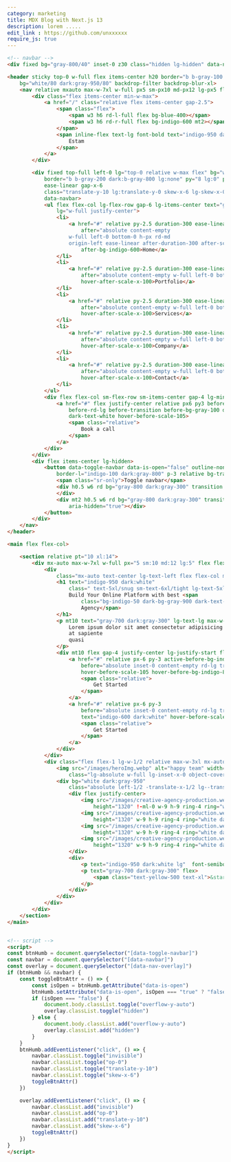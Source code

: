 ```yaml
---
category: marketing
title: MDX Blog with Next.js 13
description: lorem .....
edit_link : https://github.com/unxxxxxx
require_js: true
---
```


```html
<!-- navbar -->
<div fixed bg="gray-800/40" inset-0 z30 class="hidden lg-hidden" data-nav-overlay aria-hidden="true"></div>

<header sticky top-0 w-full flex items-center h20 border="b b-gray-100 dark:b-gray-900" z40
    bg="white/80 dark:gray-950/80" backdrop-filter backdrop-blur-xl>
    <nav relative mxauto max-w-7xl w-full px5 sm-px10 md-px12 lg-px5 flex gap-x-5 justify-between items-center>
        <div class="flex items-center min-w-max">
            <a href="/" class="relative flex items-center gap-2.5">
                <span class="flex">
                    <span w3 h6 rd-l-full flex bg-blue-400></span>
                    <span w3 h6 rd-r-full flex bg-indigo-600 mt2></span>
                </span>
                <span inline-flex text-lg font-bold text="indigo-950 dark:white">
                    Estam
                </span>
            </a>
        </div>

        <div fixed top-full left-0 lg="top-0 relative w-max flex" bg="white dark:gray-950 lg:transparent"
            border="b b-gray-200 dark:b-gray-800 lg:none" py="8 lg:0" px="5 sm:10 md:12 lg:px-0" w-full duration-300
            ease-linear gap-x-6
            class="translate-y-10 lg:translate-y-0 skew-x-6 lg-skew-x-0 op-0 lg:op-100 invisible lg-visible"
            data-navbar>
            <ul flex flex-col lg-flex-row gap-6 lg-items-center text="gray-700 dark:gray-300"
                lg="w-full justify-center">
                <li>
                    <a href="#" relative py-2.5 duration-300 ease-linear text-indigo-600 hover-text-indigo-600
                        after="absolute content-empty
                    w-full left-0 bottom-0 h-px rd-md 
                    origin-left ease-linear after-duration-300 after-scale-x-0" hover-after-scale-x-100
                        after-bg-indigo-600>Home</a>
                </li>
                <li>
                    <a href="#" relative py-2.5 duration-300 ease-linear hover-text-indigo-600
                        after="absolute content-empty w-full left-0 bottom-0 h-px rd-md origin-left ease-linear duration-300 scale-x-0 bg-indigo-600"
                        hover-after-scale-x-100>Portfolio</a>
                </li>
                <li>
                    <a href="#" relative py-2.5 duration-300 ease-linear hover-text-indigo-600
                        after="absolute content-empty w-full left-0 bottom-0 h-px rd-md origin-left ease-linear duration-300 scale-x-0 bg-indigo-600"
                        hover-after-scale-x-100>Services</a>
                </li>
                <li>
                    <a href="#" relative py-2.5 duration-300 ease-linear hover-text-indigo-600
                        after="absolute content-empty w-full left-0 bottom-0 h-px rd-md origin-left ease-linear duration-300 scale-x-0 bg-indigo-600"
                        hover-after-scale-x-100>Company</a>
                </li>
                <li>
                    <a href="#" relative py-2.5 duration-300 ease-linear hover-text-indigo-600
                        after="absolute content-empty w-full left-0 bottom-0 h-px rd-md origin-left ease-linear duration-300 scale-x-0 bg-indigo-600"
                        hover-after-scale-x-100>Contact</a>
                </li>
            </ul>
            <div flex flex-col sm-flex-row sm-items-center gap-4 lg-min-w-max mt="10 lg:0" aria-hidden="true">
                <a href="#" flex justify-center relative px6 py3 before-absolute before-content-empty before-inset-0
                    before-rd-lg before-transition before-bg-gray-100 dark-before-bg-gray-900 text-indigo-600
                    dark-text-white hover-before-scale-105>
                    <span class="relative">
                        Book a call
                    </span>
                </a>
            </div>
        </div>
        <div flex items-center lg-hidden>
            <button data-toggle-navbar data-is-open="false" outline-none border-l
                border-l="indigo-100 dark:gray-800" p-3 relative bg-transparent>
                <span class="sr-only">Toggle navbar</span>
                <div h0.5 w6 rd bg="gray-800 dark:gray-300" transition duration-300 id="line-1" aria-hidden="true">
                </div>
                <div mt2 h0.5 w6 rd bg="gray-800 dark:gray-300" transition duration-300 id="line-2"
                    aria-hidden="true"></div>
            </button>
        </div>
    </nav>
</header>

<main flex flex-col>

    <section relative pt="10 xl:14">
        <div mx-auto max-w-7xl w-full px="5 sm:10 md:12 lg:5" flex flex-col lg-flex-row gap="8 lg:10 xl:12">
            <div
                class="mx-auto text-center lg-text-left flex flex-col max-w-3xl justify-center lg-justify-start lg-py-8 flex-1 lg-w-1/2 lg-max-w-none">
                <h1 text="indigo-950 dark:white"
                    class=" text-5xl/snug sm-text-6xl/tight lg-text-5xl/tight xl-text-6xl/tight font-semibold text">
                    Build Your Online Platform with best <span
                        class="bg-indigo-50 dark-bg-gray-900 dark-text-indigo-600 inline-block border border-dashed border-indigo-600 px-3">Digital
                        Agency</span>
                </h1>
                <p mt10 text="gray-700 dark:gray-300" lg-text-lg max-w-2xl lg-max-w-none mx-auto>
                    Lorem ipsum dolor sit amet consectetur adipisicing elit. Dignissimos, fugit! Laborum quo maxime
                    at sapiente
                    quasi
                </p>
                <div mt10 flex gap-4 justify-center lg-justify-start flex-wrap>
                    <a href="#" relative px-6 py-3 active-before-bg-indigo-700 text-white
                        before="absolute inset-0 content-empty rd-lg transition bg-indigo-600"
                        hover-before-scale-105 hover-before-bg-indigo-800>
                        <span class="relative">
                            Get Started
                        </span>
                    </a>
                    <a href="#" relative px-6 py-3
                        before="absolute inset-0 content-empty rd-lg transition bg-gray-100 dark:bg-gray-900"
                        text="indigo-600 dark:white" hover-before-scale-105>
                        <span class="relative">
                            Get Started
                        </span>
                    </a>
                </div>
            </div>
            <div class="flex flex-1 lg-w-1/2 relative max-w-3xl mx-auto lg-max-w-none">
                <img src="/images/heroImg.webp" alt="happy team" width="1850" height="auto"
                    class="lg-absolute w-full lg-inset-x-0 object-cover lg-h-full">
                <div bg="white dark:gray-950"
                    class="absolute left-1/2 -translate-x-1/2 lg--translate-x-0 -bottom-10 w-60 p-4 rd-lg  border dark-border-gray-800">
                    <div flex justify-center>
                        <img src="/images/creative-agency-production.webp" alt="employee image" width="1920"
                            height="1320" !-ml-0 w-9 h-9 ring-4 ring="white dark:gray-950" object-cover rd-full>
                        <img src="/images/creative-agency-production.webp" alt="employee image" width="1920"
                            height="1320" w-9 h-9 ring-4 ring="white dark:gray-950" object-cover rd-full -ml-1>
                        <img src="/images/creative-agency-production.webp" alt="employee image" width="1920"
                            height="1320" w-9 h-9 ring-4 ring="white dark:gray-950" object-cover rd-full -ml-1>
                        <img src="/images/creative-agency-production.webp" alt="employee image" width="1920"
                            height="1320" w-9 h-9 ring-4 ring="white dark:gray-950" object-cover rd-full -ml-1>
                    </div>
                    <div>
                        <p text="indigo-950 dark:white lg"  font-semibold>45+ employees</p>
                        <p text="gray-700 dark:gray-300" flex>
                            <span class="text-yellow-500 text-xl">&starf;</span> 5.0 (2.5k reviews)
                        </p>
                    </div>
                </div>
            </div>
        </div>
    </section>
</main>


<!-- script -->
<script>
const btnHumb = document.querySelector("[data-toggle-navbar]")
const navbar = document.querySelector("[data-navbar]")
const overlay = document.querySelector("[data-nav-overlay]")
if (btnHumb && navbar) {
    const toggleBtnAttr = () => {
        const isOpen = btnHumb.getAttribute("data-is-open")
        btnHumb.setAttribute("data-is-open", isOpen === "true" ? "false" : "true")
        if (isOpen === "false") {
            document.body.classList.toggle("overflow-y-auto")
            overlay.classList.toggle("hidden")
        } else {
            document.body.classList.add("overflow-y-auto")
            overlay.classList.add("hidden")
        }
    }
    btnHumb.addEventListener("click", () => {
        navbar.classList.toggle("invisible")
        navbar.classList.toggle("op-0")
        navbar.classList.toggle("translate-y-10")
        navbar.classList.toggle("skew-x-6")
        toggleBtnAttr()
    })

    overlay.addEventListener("click", () => {
        navbar.classList.add("invisible")
        navbar.classList.add("op-0")
        navbar.classList.add("translate-y-10")
        navbar.classList.add("skew-x-6")
        toggleBtnAttr()
    })
}
</script>
```